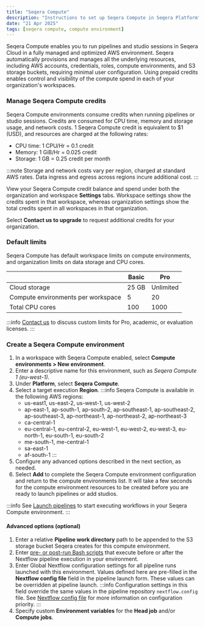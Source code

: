 ```yaml
---
title: "Seqera Compute"
description: "Instructions to set up Seqera Compute in Seqera Platform"
date: "21 Apr 2025"
tags: [seqera compute, compute environment]
---
```


Seqera Compute enables you to run pipelines and studio sessions in Seqera Cloud in a fully managed and optimized AWS environment. Seqera automatically provisions and manages all the underlying resources, including AWS accounts, credentials, roles, compute environments, and S3 storage buckets, requiring minimal user configuration. Using prepaid credits enables control and visibility of the compute spend in each of your organization's workspaces.

### Manage Seqera Compute credits 

Seqera Compute environments consume credits when running pipelines or studio sessions. Credits are consumed for CPU time, memory and storage usage, and network costs. 1 Seqera Compute credit is equivalent to $1 (USD), and resources are charged at the following rates:
- CPU time: 1 CPU/Hr = 0.1 credit
- Memory: 1 GiB/Hr = 0.025 credit 
- Storage: 1 GB = 0.25 credit per month 

:::note 
Storage and network costs vary per region, charged at standard AWS rates. Data ingress and egress across regions incure additional cost. 
:::

View your Seqera Compute credit balance and spend under both the organization and workspace **Settings** tabs. Workspace settings show the credits spent in that workspace, whereas organization settings show the total credits spent in all workspaces in that organization. 

Select **Contact us to upgrade** to request additional credits for your organization. 

### Default limits

Seqera Compute has default workspace limits on compute environments, and organization limits on data storage and CPU cores. 

|                                    | **Basic**                        | **Pro**                            |
|------------------------------------|----------------------------------|------------------------------------|
| Cloud storage                      | 25 GB                            | Unlimited                          |
| Compute environments per workspace | 5                                | 20                                 |
| Total CPU cores                    | 100                              | 1000                               |

:::info
[Contact us](https://seqera.io/contact-us/) to discuss custom limits for Pro, academic, or evaluation licenses. 
:::

### Create a Seqera Compute environment 

1. In a workspace with Seqera Compute enabled, select **Compute environments > New environment**.
1. Enter a descriptive name for this environment, such as _Seqera Compute 1 (eu-west-1)_.
1. Under **Platform**, select **Seqera Compute**. 
1. Select a target execution **Region**. 
    :::info
    Seqera Compute is available in the following AWS regions: 
    - us-east1, us-east-2, us-west-1, us-west-2 
    - ap-east-1, ap-south-1, ap-south-2, ap-southeast-1, ap-southeast-2, ap-southeast-3, ap-northeast-1, ap-northeast-2, ap-northeast-3 
    - ca-central-1 
    - eu-central-1, eu-central-2, eu-west-1, eu-west-2, eu-west-3, eu-north-1, eu-south-1, eu-south-2 
    - me-south-1, me-central-1
    - sa-east-1 
    - af-south-1 
    :::
1. Configure any advanced options described in the next section, as needed.
1. Select **Add** to complete the Seqera Compute environment configuration and return to the compute environments list. It will take a few seconds for the compute environment resources to be created before you are ready to launch pipelines or add studios. 

:::info 
See [Launch pipelines](../launch/launchpad.mdx) to start executing workflows in your Seqera Compute environment.
:::

#### Advanced options (optional)

1. Enter a relative **Pipeline work directory** path to be appended to the S3 storage bucket Seqera creates for this compute environment. 
1. Enter [pre- or post-run Bash scripts](../launch/advanced.mdx#pre--post-run-scripts) that execute before or after the Nextflow pipeline execution in your environment.
1. Enter Global Nextflow configuration settings for all pipeline runs launched with this environment. Values defined here are pre-filled in the **Nextflow config file** field in the pipeline launch form. These values can be overridden at pipeline launch. 
    :::info
    Configuration settings in this field override the same values in the pipeline repository `nextflow.config` file. See [Nextflow config file](../launch/advanced.mdx#nextflow-config-file) for more information on configuration priority. 
    :::
1. Specify custom **Environment variables** for the **Head job** and/or **Compute jobs**.
